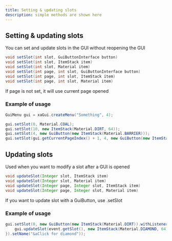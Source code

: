```yaml
---
title: Setting & updating slots
description: simple methods are shown here
---
```


## Setting & updating slots

You can set and update slots in the GUI without reopening the GUI

```java
void setSlot(int slot, GuiButtonInterface button)
void setSlot(int slot, ItemStack item)
void setSlot(int slot, Material item)
void setSlot(int page, int slot, GuiButtonInterface button)
void setSlot(int page, int slot, ItemStack item)
void setSlot(int page, int slot, Material item)
```
If page is not set, it will use current page opened

### Example of usage

```java
GuiMenu gui = xaGui.createMenu("Something", 4);

gui.setSlot(0, Material.COAL);
gui.setSlot(10, new ItemStack(Material.DIRT, 64));
gui.setSlot(4, new GuiButton(new ItemStack(Material.BARRIER)));
gui.setSlot(gui.getCurrentPageIndex() + 1, 4, new GuiButton(new ItemStack(Material.BARRIER)));
```

## Updating slots

Used when you want to modify a slot after a GUI is opened

```java
void updateSlot(Integer slot, ItemStack item)
void updateSlot(Integer slot, Material item)
void updateSlot(Integer page, Integer slot, ItemStack item)
void updateSlot(Integer page, Integer slot, Material item)
```
If you want to update slot with a GuiButton, use .setSlot

### Example of usage

```java
gui.setSlot(0, new GuiButton(new ItemStack(Material.DIRT)).withListener(event -> {
    gui.updateSlot(event.getSlot(), new ItemStack(Material.DIAMOND, 64));
}).setName("&aClick for diamond"));
```